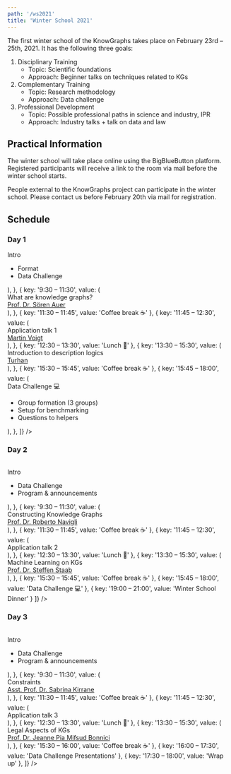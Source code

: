 ```yaml
---
path: '/ws2021'
title: 'Winter School 2021'
---
```


The first winter school of the KnowGraphs takes place on February 23rd – 25th, 2021. It has the following three goals:
<ol>
<li>Disciplinary Training<br/>
  <ul>
    <li>Topic: Scientific foundations</li>
    <li>Approach: Beginner talks on techniques related to KGs</li>
  </ul>
</li>
<li>Complementary Training<br/>
  <ul>
    <li>Topic: Research methodology</li>
    <li>Approach: Data challenge</li>
  </ul>
</li>
<li>Professional Development<br/>
  <ul>
    <li>Topic: Possible professional paths in science and industry, IPR</li>
    <li>Approach: Industry talks + talk on data and law</li>
  </ul>
</li>
</ol>

## Practical Information

The winter school will take place online using the BigBlueButton platform. Registered participants will receive a link to the room via mail before the winter school starts.

People external to the KnowGraphs project can participate in the winter school. Please contact us before February 20th via mail for registration.

## Schedule

### Day 1

<Table
  data={[
    {
      key: '9:00 – 9:30',
      value: (
        <div>Intro 
          <ul>
            <li>Format</li>
            <li>Data Challenge</li>
          </ul>
        </div>
      ),
    },
    {
      key: '9:30 – 11:30',
      value: (<div>
        What are knowledge graphs? <br/> <a href="https://www.tib.eu/de/forschung-entwicklung/data-science-digital-libraries/mitarbeiterinnen-und-mitarbeiter/soeren-auer/">
          Prof. Dr. Sören Auer
        </a></div>),
    },
    { key: '11:30 – 11:45', value: 'Coffee break ☕' },
    {
      key: '11:45 – 12:30',
      value: (
        <div> Application talk 1 <br/>
          <a href="https://ai4bd.com/">
            Martin Voigt
          </a>
        </div>
      ),
    },
    { key: '12:30 – 13:30', value: 'Lunch 🍔' },
    {
      key: '13:30 – 15:30',
      value: (
        <div> Introduction to description logics <br/>
          <a href="">
            Turhan
          </a>
        </div>
      ),
    },
    { key: '15:30 – 15:45', value: 'Coffee break ☕' },
    {
      key: '15:45 – 18:00',
      value: (
        <div> Data Challenge 💻 <br/>
          <ul>
            <li>Group formation (3 groups)</li>
            <li>Setup for benchmarking</li>
            <li>Questions to helpers</li>
          </ul>
        </div>
      ),
    },
  ]}
/>

### Day 2

<Table
  data={[
    {
      key: '9:00 – 9:30',
      value: (
        <div>Intro 
          <ul>
            <li>Data Challenge</li>
            <li>Program & announcements</li>
          </ul>
        </div>
      ),
    },
    {
      key: '9:30 – 11:30',
      value: (
        <div>
          Constructing Knowledge Graphs <br/> 
          <a href="http://wwwusers.di.uniroma1.it/~navigli/">
            Prof. Dr. Roberto Navigli
          </a>
        </div>),
    },
    { key: '11:30 – 11:45', value: 'Coffee break ☕' },
    {
      key: '11:45 – 12:30',
      value: (
        <div> Application talk 2 
        </div>
      ),
    },
    { key: '12:30 – 13:30', value: 'Lunch 🍝' },
    {
      key: '13:30 – 15:30',
      value: (
        <div> Machine Learning on KGs <br/>
          <a href="https://www.ipvs.uni-stuttgart.de/institute/team/Staab-00001/">
            Prof. Dr. Steffen Staab
          </a>
        </div>
      ),
    },
    { key: '15:30 – 15:45', value: 'Coffee break ☕' },
    { key: '15:45 – 18:00', value: 'Data Challenge 💻' },
    { key: '19:00 – 21:00', value: 'Winter School Dinner' }
  ]}
/>

### Day 3

<Table
  data={[
    {
      key: '9:00 – 9:30',
      value: (
        <div>Intro 
          <ul>
            <li>Data Challenge</li>
            <li>Program & announcements</li>
          </ul>
        </div>
      ),
    },
    {
      key: '9:30 – 11:30',
      value: (
        <div> Constraints <br/> 
          <a href="https://nm.wu.ac.at/nm/en:kirrane">
            Asst. Prof. Dr. Sabrina Kirrane
          </a>
        </div>),
    },
    { key: '11:30 – 11:45', value: 'Coffee break ☕' },
    {
      key: '11:45 – 12:30',
      value: (
        <div> Application talk 3 <br/>
        </div>
      ),
    },
    { key: '12:30 – 13:30', value: 'Lunch 🍜' },
    {
      key: '13:30 – 15:30',
      value: (
        <div> Legal Aspects of KGs <br/>
          <a href="https://www.rug.nl/staff/g.p.mifsud.bonnici/">
            Prof. Dr. Jeanne Pia Mifsud Bonnici
          </a>
        </div>
      ),
    },
    { key: '15:30 – 16:00', value: 'Coffee break ☕' },
    { key: '16:00 – 17:30', value: 'Data Challenge Presentations' },
    { key: '17:30 – 18:00', value: 'Wrap up' },
  ]}
/>
